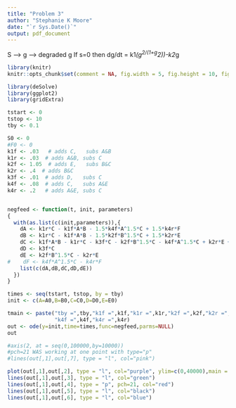 ```yaml
---
title: "Problem 3"
author: "Stephanie K Moore"
date: "`r Sys.Date()`"
output: pdf_document
---
```

S --> g --> degraded g
If s=0 then dg/dt = k1*(g^2/(1+g^2))-k2*g

```r
library(knitr)
knitr::opts_chunk$set(comment = NA, fig.width = 5, fig.height = 10, fig.align = "center")

library(deSolve)
library(ggplot2)
library(gridExtra)

tstart <- 0
tstop <- 10
tby <- 0.1

S0 <- 0
#F0 <- 0
k1f <- .03   # adds C,   subs A&B
k1r <- .03  # adds A&B, subs C
k2f <- 1.05  # adds E,   subs B&C
k2r <- .4  # adds B&C
k3f <- .01  # adds D,   subs C
k4f <- .08  # adds C,   subs A&E
k4r <- .2   # adds A&E, subs C


negfeed <- function(t, init, parameters)
{
  with(as.list(c(init,parameters)),{
    dA <- k1r*C - k1f*A*B - 1.5*k4f*A^1.5*C + 1.5*k4r*F 
    dB <- k1r*C - k1f*A*B - 1.5*k2f*B^1.5*C + 1.5*k2r*E
    dC <- k1f*A*B - k1r*C - k3f*C - k2f*B^1.5*C - k4f*A^1.5*C + k2r*E + k4r*F
    dD <- k3f*C
    dE <- k2f*B^1.5*C - k2r*E
#    dF <- k4f*A^1.5*C - k4r*F
    list(c(dA,dB,dC,dD,dE))  
  })
}

times <- seq(tstart, tstop, by = tby)
init <- c(A=A0,B=B0,C=C0,D=D0,E=E0)

tmain <- paste("tby =",tby,"k1f =",k1f,"k1r =",k1r,"k2f =",k2f,"k2r =",k2r,"k3f =",k3f,
               "k4f =",k4f,"k4r =",k4r)
out <- ode(y=init,time=times,func=negfeed,parms=NULL)
out

#axis(2, at = seq(0,100000,by=10000))  
#pch=21 WAS working at one point with type="p"
#lines(out[,1],out[,7], type = "l", col="pink")

plot(out[,1],out[,2], type = "l", col="purple", ylim=c(0,40000),main = tmain) 
lines(out[,1],out[,3], type = "l", col="green")   
lines(out[,1],out[,4], type = "p", pch=21, col="red")   
lines(out[,1],out[,5], type = "l", col="black")   
lines(out[,1],out[,6], type = "l", col="blue")

```
    

